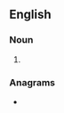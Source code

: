 ==English==

===Noun===
{{head|en|noun plural form}}

# {{plural of|galleon|lang=en}}

===Anagrams===
* {{anagrams|en|allonges}}